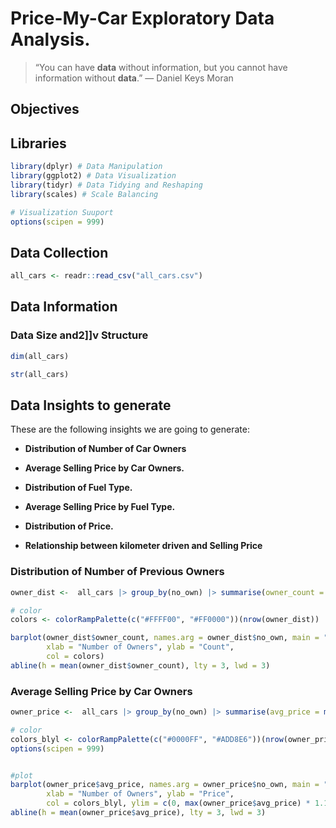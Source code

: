 # Price-My-Car Exploratory Data Analysis.

> "You can have **data** without information, but you cannot have information without **data**." --- Daniel Keys Moran

## Objectives

## Libraries

```r
library(dplyr) # Data Manipulation
library(ggplot2) # Data Visualization
library(tidyr) # Data Tidying and Reshaping
library(scales) # Scale Balancing
```

```r
# Visualization Suuport
options(scipen = 999)
```

## Data Collection

```r
all_cars <- readr::read_csv("all_cars.csv")
```

## Data Information

### Data Size and2]]v Structure

```r
dim(all_cars)

str(all_cars)
```

## Data Insights to generate

These are the following insights we are going to generate:

-   **Distribution of Number of Car Owners**

-   **Average Selling Price by Car Owners.**

-   **Distribution of Fuel Type.**

-   **Average Selling Price by Fuel Type.**

-   **Distribution of Price.**

-   **Relationship between kilometer driven and Selling Price**

### Distribution of Number of Previous Owners

```r
owner_dist <-  all_cars |> group_by(no_own) |> summarise(owner_count = n()) |> arrange(desc(owner_count))

# color 
colors <- colorRampPalette(c("#FFFF00", "#FF0000"))(nrow(owner_dist))

barplot(owner_dist$owner_count, names.arg = owner_dist$no_own, main = "Distribution of Number of Previous  Owners", 
        xlab = "Number of Owners", ylab = "Count",
        col = colors)
abline(h = mean(owner_dist$owner_count), lty = 3, lwd = 3)
```

### Average Selling Price by Car Owners

```r
owner_price <-  all_cars |> group_by(no_own) |> summarise(avg_price = mean(Selling_price)) |> arrange(desc(avg_price))

# color
colors_blyl <- colorRampPalette(c("#0000FF", "#ADD8E6"))(nrow(owner_price))
options(scipen = 999)


#plot
barplot(owner_price$avg_price, names.arg = owner_price$no_own, main = "Distribution of prices by Number of Previous  Owners", 
        xlab = "Number of Owners", ylab = "Price",
        col = colors_blyl, ylim = c(0, max(owner_price$avg_price) * 1.1))
abline(h = mean(owner_price$avg_price), lty = 3, lwd = 3)
```
